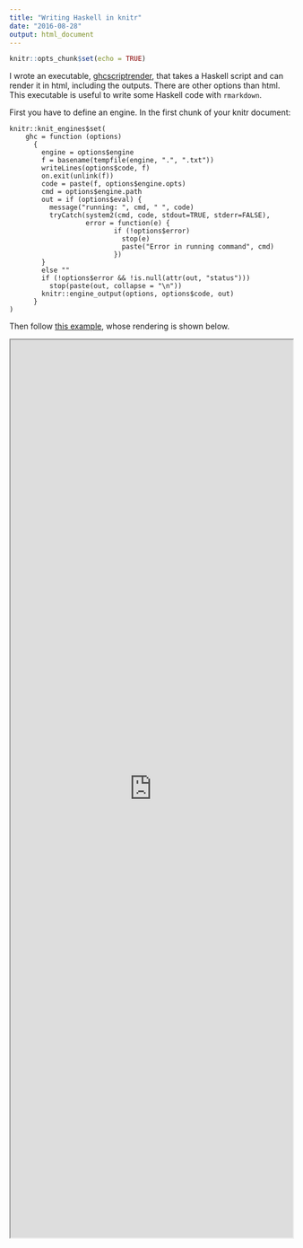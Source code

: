```yaml
---
title: "Writing Haskell in knitr"
date: "2016-08-28"
output: html_document
---
```


```r
knitr::opts_chunk$set(echo = TRUE)
```

I wrote an executable, [ghcscriptrender](https://github.com/stla/ghcscriptrender), that takes a Haskell script and can render it in html, including the outputs. 
There are other options than html. This executable is useful to write some Haskell code with `rmarkdown`. 

First you have to define an engine. In the first chunk of your knitr document:

```
knitr::knit_engines$set(
    ghc = function (options) 
      {
        engine = options$engine
        f = basename(tempfile(engine, ".", ".txt"))
        writeLines(options$code, f)
        on.exit(unlink(f))
        code = paste(f, options$engine.opts)
        cmd = options$engine.path 
        out = if (options$eval) {
          message("running: ", cmd, " ", code)
          tryCatch(system2(cmd, code, stdout=TRUE, stderr=FALSE), 
                   error = function(e) {
                          if (!options$error)
                            stop(e)
                            paste("Error in running command", cmd)
                          })
        }
        else ""
        if (!options$error && !is.null(attr(out, "status"))) 
          stop(paste(out, collapse = "\n"))
        knitr::engine_output(options, options$code, out)
      }
)
```


Then follow [this example](https://raw.githubusercontent.com/stla/ghcscriptrender/master/tests/knitr_ghc_demo.Rmd), whose rendering is shown below.

<iframe style="height:1600px; width:100%; overflow:hidden; padding:0; border:1;"  src="http://htmlpreview.github.io/?https://raw.githubusercontent.com/stla/ghcscriptrender/master/tests/knitr_ghc_demo.html"></iframe>
